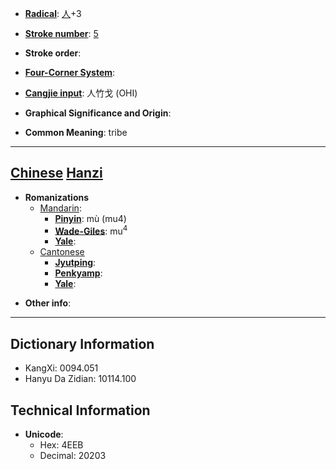 * '''[[Wiktionary:Chinese radical index| Radical]]''': [[Wiktionary:Chinese radical index 人|人]]+3

* '''[[Wiktionary:Chinese total strokes index|Stroke number]]''': [[Wiktionary:Chinese total strokes index 5|5]]

* '''Stroke order''': 

* '''[[Wiktionary:Chinese four corner index|Four-Corner System]]''': 

* '''[[Wiktionary:Chinese Cangjie index|Cangjie input]]''': 人竹戈 (OHI)

* '''Graphical Significance and Origin''': 

* '''Common Meaning''': tribe

----

== [[Chinese]] [[Hanzi]] ==

* '''Romanizations'''
** [[Mandarin]]:
*** '''[[Pinyin]]''': mù (mu4)
*** '''[[Wade-Giles]]''': mu<sup>4</sup>
*** '''[[Yale]]''': 
**[[Cantonese]]
***'''[[Jyutping]]''':
***'''[[Penkyamp]]''': 
***'''[[Yale]]''': 

* '''Other info''': 

----

== Dictionary Information ==

* KangXi: 0094.051
* Hanyu Da Zidian: 10114.100

== Technical Information ==

* '''Unicode''':
** Hex: 4EEB
** Decimal: 20203